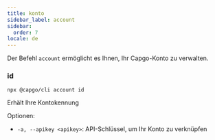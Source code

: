 ```yaml
---
title: konto
sidebar_label: account
sidebar:
  order: 7
locale: de
---
```


Der Befehl `account` ermöglicht es Ihnen, Ihr Capgo-Konto zu verwalten.

### id

`npx @capgo/cli account id`

Erhält Ihre Kontokennung

Optionen:

- `-a, --apikey <apikey>`: API-Schlüssel, um Ihr Konto zu verknüpfen